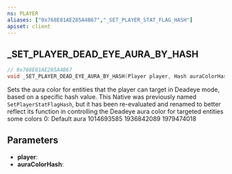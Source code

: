 ```yaml
---
ns: PLAYER
aliases: ["0x768E81AE285A4B67","_SET_PLAYER_STAT_FLAG_HASH"]
apiset: client
---
```

## _SET_PLAYER_DEAD_EYE_AURA_BY_HASH

```c
// 0x768E81AE285A4B67
void _SET_PLAYER_DEAD_EYE_AURA_BY_HASH(Player player, Hash auraColorHash);
```

Sets the aura color for entities that the player can target in Deadeye mode, based on a specific hash value. This Native was previously named `SetPlayerStatFlagHash`, but it has been re-evaluated and renamed to better reflect its function in controlling the Deadeye aura color for targeted entities
some colors
0: Default aura
1014693585
1936842089
1979474018

## Parameters
* **player**:
* **auraColorHash**: